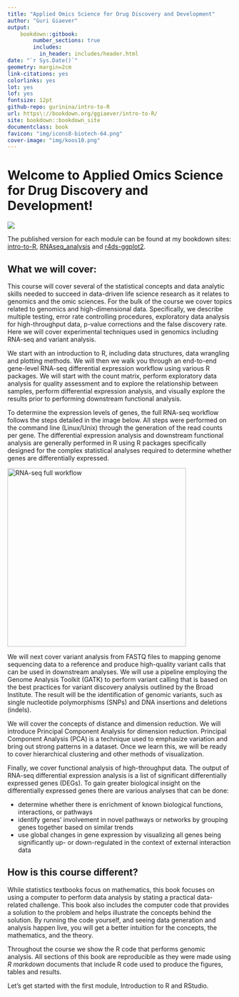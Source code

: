 ```yaml
--- 
title: "Applied Omics Science for Drug Discovery and Development" 
author: "Guri Giaever"
output:
    bookdown::gitbook:
        number_sections: true
        includes:
          in_header: includes/header.html
date: "`r Sys.Date()`" 
geometry: margin=2cm
link-citations: yes 
colorlinks: yes
lot: yes
lof: yes
fontsize: 12pt
github-repo: gurinina/intro-to-R 
url: https\://bookdown.org/ggiaever/intro-to-R/ 
site: bookdown::bookdown_site 
documentclass: book
favicon: "img/icons8-biotech-64.png"
cover-image: "img/koos10.png"
--- 
```


# Welcome to Applied Omics Science for Drug Discovery and Development! {-}

![](lessons/img/koos10.png)

The published version for each module can be found at my bookdown sites: [intro-to-R](https://bookdown.org/ggiaever/intro-to-R/), [RNAseq_analysis](https://bookdown.org/ggiaever/RNAseq_analysis/) and
[r4ds-ggplot2](https://bookdown.org/ggiaever/r4ds-ggplot2/).

## What we will cover: {-}

This course will cover several of the statistical concepts and data analytic skills needed to succeed in data-driven life science research as it relates to genomics and the omic sciences. For the bulk of the course we cover topics related to genomics and high-dimensional data. Specifically, we describe multiple testing, error rate controlling procedures, exploratory data analysis for high-throughput data, p-value corrections and the false discovery rate. Here we will cover experimental techniques used in genomics including RNA-seq and variant analysis.

We start with an introduction to R, including data structures, data wrangling and plotting methods. We will then we walk you through an end-to-end gene-level RNA-seq differential expression workflow using various R packages. We will start with the count matrix, perform exploratory data analysis for quality assessment and to explore the relationship between samples, perform differential expression analysis, and visually explore the results prior to performing downstream functional analysis.

To determine the expression levels of genes, the full RNA-seq workflow follows the steps detailed in the image below. All steps were performed on the command line (Linux/Unix) through the generation of the read counts per gene. The differential expression analysis and downstream functional analysis are generally performed in R using R packages specifically designed for the complex statistical analyses required to determine whether genes are differentially expressed.

<img src="img/full_workflow_2019.png" alt = "RNA-seq full workflow" width="400">

We will next cover variant analysis from FASTQ files to mapping genome sequencing data to a reference and produce high-quality variant calls that can be used in downstream analyses.  We will use a pipeline employing the Genome Analysis Toolkit (GATK) to perform variant calling that is based on the best practices for variant discovery analysis outlined by the Broad Institute. The result will be the identification of genomic variants, such as single nucleotide polymorphisms (SNPs) and DNA insertions and deletions (indels). 

We will cover the concepts of distance and dimension reduction. We will introduce Principal Component Analysis for dimension reduction. Principal Component Analysis (PCA) is a technique used to emphasize variation and bring out strong patterns in a dataset. Once we learn this, we will be ready to cover hierarchical clustering and other methods of visualization.

Finally, we cover functional analysis of high-throughput data. The output of RNA-seq differential expression analysis is a list of significant differentially expressed genes (DEGs). To gain greater biological insight on the differentially expressed genes there are various analyses that can be done:

- determine whether there is enrichment of known biological functions, interactions, or pathways
- identify genes' involvement in novel pathways or networks by grouping genes together based on similar trends
- use global changes in gene expression by visualizing all genes being significantly up- or down-regulated in the context of external interaction data

## How is this course different? {-}

While statistics textbooks focus on mathematics, this book focuses on using a computer to perform data analysis by stating a practical data-related challenge. This book also includes the computer code that provides a solution to the problem and helps illustrate the concepts behind the solution. By running the code yourself, and seeing data generation and analysis happen live, you will get a better intuition for the concepts, the mathematics, and the theory.

Throughout the course we show the R code that performs genomic analysis. All sections of this book are reproducible as they were made using *R markdown* documents that include R code used to produce the figures, tables and results.

Let's get started with the first module, Introduction to R and RStudio.


